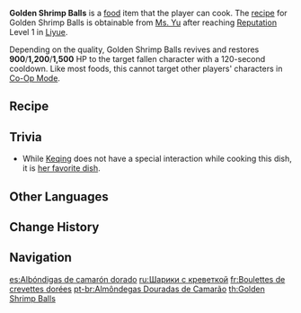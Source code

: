 {{Food Infobox
|id              = 108126
|name            = Golden Shrimp Balls
|description     = A deep-fried shrimp dish.
|desc_suspicious = Hastily cast into hot oil and promptly forgotten about, the result is a disastrous combination of raw shrimp and burnt potato strips.
|desc_basic      = The aroma assaults your senses, while the crispy potatoes bring out the light sweetness of the shrimp meat. This, in tandem with its cute, small shape, makes it very enticing indeed.
|desc_delicious  = From the rich, indulgent scent of crispy golden potato strips, to the satisfying crunch as you take your first bite, to the grand finale of delicious sweet shrimp, this dish is pure pleasure.
|type            = Recovery Dishes
|rarity          = 3
|effectType      = Revive
|effect          = Revives a character and restores (var1) HP.
|eff_att1        = Revive
|eff_att2        = HP Restore
|eff_att3        = HP Restore Fixed
|eff_suspicious1 = 900
|eff_basic1      = 1,200
|eff_delicious1  = 1,500
|recipe          = Reach [[Reputation]] Level 1 in [[Liyue]]
|source1         = {{Sold By}}
|region          = Liyue
}}
'''Golden Shrimp Balls''' is a [[food]] item that the player can cook. The [[recipe]] for Golden Shrimp Balls is obtainable from [[Ms. Yu]] after reaching [[Reputation]] Level 1 in [[Liyue]].

Depending on the quality, Golden Shrimp Balls revives and restores '''900'''/'''1,200'''/'''1,500''' HP to the target fallen character with a 120-second cooldown. Like most foods, this cannot target other players' characters in [[Co-Op Mode]].

==Recipe==
{{Recipe
|type = Cooking
|Shrimp Meat = 5
|Potato = 4
|Flour = 3
|sort = Shrimp Meat,Potato,Flour
}}

==Trivia==
*While [[Keqing]] does not have a special interaction while cooking this dish, it is [[Keqing/Voice-Overs|her favorite dish]].

==Other Languages==
{{Other Languages
|en      = Golden Shrimp Balls
|zhs     = 金丝虾球
|zhs_rm  = Jīnsī Xiāqiú
|zht     = 金絲蝦球
|zht_rm  = Jīnsī Xiāqiú
|zh_tl   = Golden Thread Shrimp Balls
|ja      = エビのポテト{{Rubi|包|つつ|み|&nbsp;|揚|あ|げ}}
|ja_rm   = Ebi no Poteto Tsutsumi Age
|ja_tl   = Fried Potato-Wrapped Shrimp
|ko      = {{tt|황금|黃金}} 새우볼
|ko_rm   = Hwanggeum Sae'u-bol
|ko_tl   = Golden Shrimp Balls
|es      = Albóndigas de camarón dorado
|es_tl   = Meatballs of Golden Shrimp
|es_note = ''Albóndigas'' explicitly refers to meatballs, but the localization wrongly uses it to mean just "balls".
|fr      = Boulettes de crevettes dorées
|fr_tl   = Golden Shrimp Balls
|ru      = Шарики с креветкой
|ru_tl   = Shrimp Balls
|th      = Golden Shrimp Balls
|vi      = Tôm Viên Tơ Vàng
|vi_tl   = 
|de      = Goldene Garnelenhäppchen
|de_tl   = Golden Shrimp Nibbles
|id      = Golden Shrimp Ball
|pt      = Almôndegas Douradas de Camarão
|pt_tl   = 
}}

==Change History==
{{Change History|1.1}}

==Navigation==
{{Food Navbox}}

[[es:Albóndigas de camarón dorado]]
[[ru:Шарики с креветкой]]
[[fr:Boulettes de crevettes dorées]]
[[pt-br:Almôndegas Douradas de Camarão]]
[[th:Golden Shrimp Balls]]